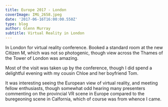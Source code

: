 ---
title: Europe 2017 - London
coverImage: IMG_2658.jpeg
date: '2017-06-16T16:00:00.550Z'
type: blog
author: Glenn Murray
subtitle: Virtual Reality in London
---

In London for virtual reality conference. Booked a standard room at the new Citizen M, which was not so photogenic, though view across the Thames of the Tower of London was amazing.

Most of the visit was taken up by the conference, though I did spend a delightful evening with my cousin Chloe and her boyfriend Tom.

It was interesting seeing the European view of virtual reality, and meeting fellow enthusiasts, though somewhat odd hearing many presenters commenting on the provincial VR scene in Europe compared to the buregeoning scene in Calfornia, which of course was from whence I came.

<London2017SlideShow />
